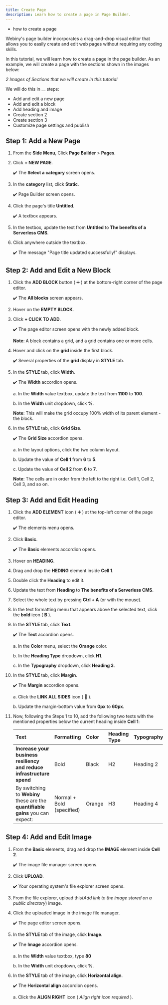 ```yaml
---
title: Create Page
description: Learn how to create a page in Page Builder.
---
```



<Alert type="success" title="WHAT YOU'LL LEARN">

- how to create a page

</Alert>

Webiny's page builder incorporates a drag-and-drop visual editor that allows you to easily create and edit web pages without requiring any coding skills.

In this tutorial, we will learn how to create a page in the page builder. As an example, we will create a page with the sections shown in the images below:

*2 Images of Sections that we will create in this tutorial*

We will do this in __ steps:

- Add and edit a new page
- Add and edit a block
- Add heading and image
- Create section 2
- Create section 3
- Customize page settings and publish

## Step 1: Add a New Page

1. From the **Side Menu**, Click **Page Builder** > **Pages**.

2. Click **+ NEW PAGE**.

    ✔️ The **Select a category** screen opens.

3. In the **category** list, click **Static**.

    ✔️ Page Builder screen opens.

4. Click the page's title **Untitled**.

    ✔️ A textbox appears.

5. In the textbox, update the text from **Untitled** to **The benefits of a Serverless CMS**.

6. Click anywhere outside the textbox.

    ✔️ The message "Page title updated successfully!" displays.


## Step 2: Add and Edit a New Block

1. Click the **ADD BLOCK** button ( ➕ ) at the bottom-right corner of the page editor.

    ✔️ The **All blocks** screen appears.

2. Hover on the **EMPTY BLOCK**.

3. Click **+ CLICK TO ADD**.

    ✔️ The page editor screen opens with the newly added block.

    **Note**: A block contains a grid, and a grid contains one or more cells.

4. Hover and click on the **grid** inside the first block.

    ✔️ Several properties of the **grid** display in **STYLE** tab.

5. In the **STYLE** tab, click **Width**.

    ✔️ The **Width** accordion opens.

    a. In the **Width** value textbox, update the text from **1100** to **100**.

    b. In the **Width** unit dropdown, click **%**.

    **Note**: This will make the grid occupy 100% width of its parent element - the block.

6. In the **STYLE** tab, click **Grid Size**.

    ✔️ The **Grid Size** accordion opens.

    a. In the layout options, click the two column layout.

    b. Update the value of **Cell 1** from **6** to **5**.

    c. Update the value of **Cell 2** from **6** to **7**.

    **Note**: The cells are in order from the left to the right i.e. Cell 1, Cell 2, Cell 3, and so on.


## Step 3: Add and Edit Heading

1. Click the **ADD ELEMENT** icon ( ➕ ) at the top-left corner of the page editor.

    ✔️ The elements menu opens.

2. Click **Basic**.

    ✔️ The **Basic** elements accordion opens.

3. Hover on **HEADING**.

4. Drag and drop the **HEDING** element inside **Cell 1**.

5. Double click the **Heading** to edit it.

6. Update the text from **Heading** to **The benefits of a Serverless CMS**.

7. Select the whole text by pressing **Ctrl + A** (or with the mouse).

8. In the text formatting menu that appears above the selected text, click the **bold** icon ( **B** ).

9. In the **STYLE** tab, click **Text**.

    ✔️ The **Text** accordion opens.

    a. In the **Color** menu, select the **Orange** color.

    b. In the **Heading Type** dropdown, click **H1**.

    c. In the **Typography** dropdown, click **Heading 3**.

10. In the **STYLE** tab, click **Margin**.

    ✔️ The **Margin** accordion opens.

    a. Click the **LINK ALL SIDES** icon ( 🔗 ).

    b. Update the margin-bottom value from **0px** to **60px**.

11. Now, following the Steps 1 to 10, add the following two texts with the mentioned properties below the current heading inside **Cell 1**:

    | Text                                                                                      | Formatting            | Color  | Heading Type | Typography | Margin |
    | :---------------------------------------------------------------------------------------- | :-------------------- | :----- | :----------- | :--------- | :------------ |
    | **Increase your business** <br/>**resiliency and reduce** <br/>**infrastructure spend** | Bold                  | Black  | H2           | Heading 2  | Bottom - 40px |
    | By switching to **Webiny** these are the <br/>**quantifiable gains** you can expect:| Normal + Bold (specified) | Orange | H3           | Heading 4  | NA            |


## Step 4: Add and Edit Image

1. From the **Basic** elements, drag and drop the **IMAGE** element inside **Cell 2**.

    ✔️ The image file manager screen opens.

2. Click **UPLOAD**.

    ✔️ Your operating system's file explorer screen opens.

3. From the file explorer, upload this(*Add link to the image stored on a public directory*) image.

4. Click the uploaded image in the image file manager.

    ✔️ The page editor screen opens.

5. In the **STYLE** tab of the image, click **Image**.

    ✔️ The **Image** accordion opens.

    a. In the **Width** value textbox, type **80**
    
    b. In the **Width** unit dropdown, click **%**.

6. In the **STYLE** tab of the image, click **Horizontal align**.

    ✔️ The **Horizontal align** accordion opens.

    a. Click the **ALIGN RIGHT** icon ( *Align right icon required* ).
